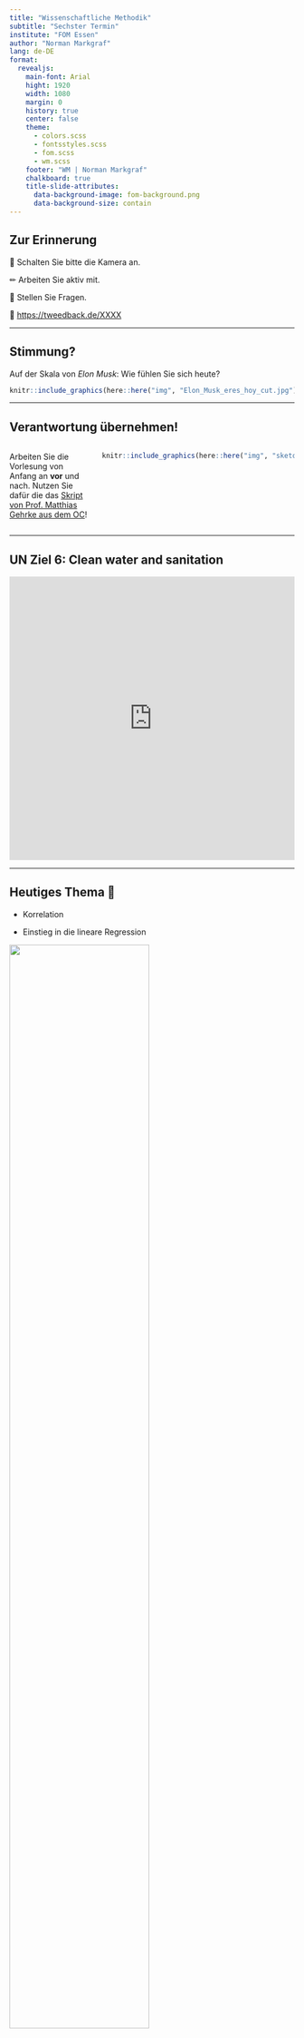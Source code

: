 ```yaml
---
title: "Wissenschaftliche Methodik"
subtitle: "Sechster Termin"
institute: "FOM Essen"
author: "Norman Markgraf"
lang: de-DE
format: 
  revealjs:
    main-font: Arial
    hight: 1920
    width: 1080
    margin: 0
    history: true
    center: false
    theme:
      - colors.scss
      - fontsstyles.scss 
      - fom.scss
      - wm.scss
    footer: "WM | Norman Markgraf"
    chalkboard: true
    title-slide-attributes:
      data-background-image: fom-background.png
      data-background-size: contain
---
```



## Zur Erinnerung

&#x1F4DB; Schalten Sie bitte die Kamera an.

&#x270F; Arbeiten Sie aktiv mit.

&#x1F937; Stellen Sie Fragen.

&#x1F4AA; [https://tweedback.de/XXXX](https://tweedback.de/XXXX)

------------------------------------------------------------------------

## Stimmung?

Auf der Skala von *Elon Musk*: Wie fühlen Sie sich heute?

```r
knitr::include_graphics(here::here("img", "Elon_Musk_eres_hoy_cut.jpg"))
```

------------------------------------------------------------------------

## Verantwortung übernehmen!

::: {.columns}
::: {.column width="49"}
Arbeiten Sie die Vorlesung von Anfang an **vor** und nach. Nutzen Sie dafür die das [Skript von Prof. Matthias Gehrke aus dem OC](https://campus.bildungscentrum.de/nfcampus/plpd/content/9168045)!
:::
::: {.column width="49%"}
```r
knitr::include_graphics(here::here("img", "sketchplanations-the-accountability-ladder.png"))
```
:::
:::

------------------------------------------------------------------------

## UN Ziel 6: Clean water and sanitation

::: center
<iframe src="https://upgrader.gapminder.org/q/6/embed?hasBorder=true&hasOpenSansFont=false" title="89% of people get this question wrong" width="100%" height="500" style="border:none;"></iframe>
:::

------------------------------------------------------------------------

## Heutiges Thema &#127979;

- Korrelation

- Einstieg in die lineare Regression

![](https://imgs.xkcd.com/comics/correlation.png){fig-align="center" width="70%"}

::: {.footnote}
Abbildung: [https://xkcd.com/552](https://xkcd.com/552)
:::

------------------------------------------------------------------------

## Was Sie lernen &#x1F469;&#x200D;&#x1F3EB; 

- Sie können den Zusammenhang zwischen zwei metrischen Merkmalen visualisieren und interpretieren.

- Sie lernen die **[Lineare Regression]{.green}** kennen.

<br>

**Tipp**: Öffnen Sie:

- Übersicht: Lineare Regression

- R Befehlsübersicht

------------------------------------------------------------------------

## Streudiagramm

::: {.center}
<iframe src="https://fomshinyapps.shinyapps.io/Korrelation/" width="475" height="535"></iframe>
:::

::: {.footnote}
[https://fomshinyapps.shinyapps.io/Korrelation/](https://fomshinyapps.shinyapps.io/Korrelation/)
:::

------------------------------------------------------------------------

## Korrelation (I/II)

- **Kovarianz** beschreibt den linearen Zusammenhang zweier metrischer Merkmale: $s_{xy}=\frac{1}{n-1}\sum_{i=1}^n (x_i-\bar{x})(y_i-\bar{y})$: Die Werte beider Variablen einer Beobachtung werden mit dem jeweiligen Mittelwert der Variable verglichen. Vom Produkt der gemeinsamen Abweichungen wird $\approx$ Mittelwert berechnet.

- Der **Korrelationskoeffizient** nach Pearson $r=\frac{s_{xy}}{sd_x \cdot sd_y}$ normiert die Kovarianz auf den Wertebereich $-1$ bis $+1$ durch Division der Kovarianz durch das Produkt der Standardabweichungen.

------------------------------------------------------------------------

## Korrelation (II/II)

- Korrelationskoeffizienten $r>0$ zeigen einen positiven linearen Zusammenhang an, $r<0$ einen negativen. Je größer $|r|$, desto größer ist der lineare Zusammenhang.

- **Achtung**: Korrelation heißt nicht zwangsläufig Kausalität, keine 
Korrelation heißt nicht zwangsläufig kein Zusammenhang oder keine Kausalität. Beispiele unter [http://www.tylervigen.com/spurious-correlations](http://www.tylervigen.com/spurious-correlations).

------------------------------------------------------------------------

## Visualisierung

Erst visualisieren, dann korrelieren! $\bar{x}, \bar{y}, sd_x, sd_y,r_{x,y}$ sind nahezu konstant.


::: {.center}
<iframe src="https://damassets.autodesk.net/content/dam/autodesk/research/publications-assets/gifs/same-stats-different-graphs/DinoSequentialSmaller.gif" width="750" height="435"></iframe>
:::

::: {.footnote}
[https://www.autodesk.com/research/publications/same-stats-different-graphs](https://www.autodesk.com/research/publications/same-stats-different-graphs/)
:::

------------------------------------------------------------------------

## Fallstudie &#x1F4BB;

- Lokal: RStudio durch klick auf `2023_SoSe_WM.Rproj` starten oder RStudio aufrufen, das letzte Projekt müsste automatisch geladen werden.

- RStudio Cloud: In **Ihr** Projekt einloggen.  

- `Lego.Rmd` im Ordner `fallstudien` öffnen und unter `Lego_<KÜRZEL>.Rmd` speichern.

